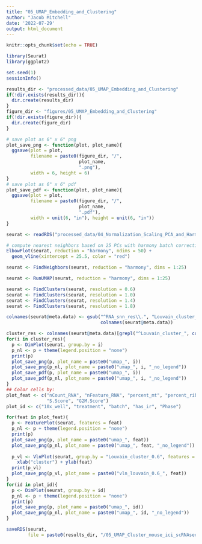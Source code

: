 ```yaml
---
title: "05_UMAP_Embedding_and_Clustering"
author: "Jacob Mitchell"
date: '2022-07-29'
output: html_document
---
```


```r
knitr::opts_chunk$set(echo = TRUE)
```

```r
library(Seurat)
library(ggplot2)

set.seed(1)
sessionInfo()
```

```r
results_dir <- "processed_data/05_UMAP_Embedding_and_Clustering"
if(!dir.exists(results_dir)){
  dir.create(results_dir)
}
figure_dir <- "figures/05_UMAP_Embedding_and_Clustering"
if(!dir.exists(figure_dir)){
  dir.create(figure_dir)
}
```

```r
# save plot as 6" x 6" png
plot_save_png <- function(plot, plot_name){
  ggsave(plot = plot,
         filename = paste0(figure_dir, "/",
                           plot_name,
                           ".png"),
         width = 6, height = 6)
}
# save plot as 6" x 6" pdf
plot_save_pdf <- function(plot, plot_name){
  ggsave(plot = plot,
         filename = paste0(figure_dir, "/",
                           plot_name,
                           ".pdf"),
         width = unit(6, "in"), height = unit(6, "in"))
}
```

```r
seurat <- readRDS("processed_data/04_Normalization_Scaling_PCA_and_Harmony_Batch_Correction/04_scaled_batch_correction_mouse_ici_scRNAseq.rds")
```

```r
# compute nearest neighbors based on 25 PCs with harmony batch correction applied
ElbowPlot(seurat, reduction = "harmony", ndims = 50) +
  geom_vline(xintercept = 25.5, color = "red")

seurat <- FindNeighbors(seurat, reduction = "harmony", dims = 1:25)
```

```r
seurat <- RunUMAP(seurat, reduction = "harmony", dims = 1:25)
```

```r
seurat <- FindClusters(seurat, resolution = 0.6)
seurat <- FindClusters(seurat, resolution = 1.0)
seurat <- FindClusters(seurat, resolution = 1.4)
seurat <- FindClusters(seurat, resolution = 1.8)

colnames(seurat@meta.data) <- gsub("^RNA_snn_res\\.", "Louvain_cluster_",
                                   colnames(seurat@meta.data))
```

```r
cluster_res <- colnames(seurat@meta.data)[grepl("^Louvain_cluster_", colnames(seurat@meta.data))]
for(i in cluster_res){
  p <- DimPlot(seurat, group.by = i)
  p_nl <- p + theme(legend.position = "none")
  print(p)
  plot_save_png(p, plot_name = paste0("umap_", i))
  plot_save_png(p_nl, plot_name = paste0("umap_", i, "_no_legend"))
  plot_save_pdf(p, plot_name = paste0("umap_", i))
  plot_save_pdf(p_nl, plot_name = paste0("umap_", i, "_no_legend"))
}
## Color cells by:
plot_feat <- c("nCount_RNA", "nFeature_RNA", "percent_mt", "percent_ribo",
               "S.Score", "G2M.Score")
plot_id <- c("10x_well", "treatment", "batch", "has_ir", "Phase")

for(feat in plot_feat){
  p <- FeaturePlot(seurat, features = feat)
  p_nl <- p + theme(legend.position = "none")
  print(p)
  plot_save_png(p, plot_name = paste0("umap_", feat))
  plot_save_png(p_nl, plot_name = paste0("umap_", feat, "_no_legend"))
  
  p_vl <- VlnPlot(seurat, group.by = "Louvain_cluster_0.6", features = feat, pt.size = 0) +
    xlab("cluster") + ylab(feat)
  print(p_vl)
  plot_save_png(p_vl, plot_name = paste0("vln_louvain_0.6_", feat))
}
for(id in plot_id){
  p <- DimPlot(seurat, group.by = id)
  p_nl <- p + theme(legend.position = "none")
  print(p)
  plot_save_png(p, plot_name = paste0("umap_", id))
  plot_save_png(p_nl, plot_name = paste0("umap_", id, "_no_legend"))
}
```

```r
saveRDS(seurat,
        file = paste0(results_dir, "/05_UMAP_Cluster_mouse_ici_scRNAseq.rds"))
```

